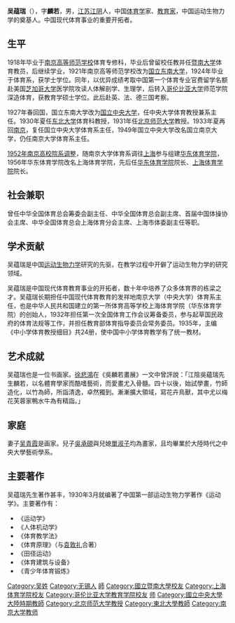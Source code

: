 {{Infobox Officeholder
|姓名=吳蘊瑞
|圖像=File:吳蘊瑞.jpg
|圖像大小=200px
|圖像說明=  
| 字       = 
| 號       = 
| 別名     = 
| 出生名   = 
| 出生日期 = ？年？月？日
| 出生地點 = 
| 逝世日期 = ？年？月？日
| 逝世地點 = 
| 死因     = 
| 墓地     = 
| 墓地座標 = 
| 籍貫     = 
| 國籍     = 
| 公民權   = 
| 政黨     = 
| 其他政黨 = 
| 身高     = 
| 配偶     = 
| 伴侶     = 
| 兒女     = 
| 父母     = 
| 親屬     = 
| 居住地   = 
| 學歷     = 
| 母校     = 
| 職業     = 
| 專業     = 
| 知名原因 = 
| 著作     = 
| 宗教信仰 = 
| 獲獎     = 
| 簽名     = 
| 腳註     = 
}}
'''吴蕴瑞'''（{{bd|1892年||1976年|catIdx=W吴}}），字'''麟若'''，男，[[江苏|江苏]][[江阴|江阴]]人，中国[[体育学|体育学]]家、[[教育家|教育家]]，中国运动生物力学的奠基人。中国现代体育事业的重要开拓者。

== 生平 ==
1918年毕业于[[南京高等师范学校|南京高等师范学校]]体育专修科，毕业后曾留校任教并任[[暨南大学|暨南大学]]体育教员，后继续学业，1921年南京高等师范学校改为[[国立东南大学|国立东南大学]]，1924年毕业于体育系，获学士学位。同年，以优异成绩考取中国第一个体育专业官费留学名额赴美国[[芝加哥大学|芝加哥大学]]医学院攻读人体解剖学、生理学，后转入[[哥伦比亚大学|哥伦比亚大学]]师范学院深造体育，获教育学硕士学位。此后赴英、法、德三国考察。

1927年春回国，国立东南大学改为[[国立中央大学_(南京)|国立中央大学]]，任中央大学体育教授兼系主任。1930年夏任[[东北大学|东北大学]]体育科教授，1931年任[[北京师范大学|北京师范大学]]教授。1933年夏再回[[南京|南京]]，复任国立中央大学体育系主任，1949年国立中央大学改名国立南京大学，仍任南京大学体育系主任。

[[1952年南京高校院系调整|1952年南京高校院系调整]]，随南京大学体育系调往[[上海|上海]]参与组建[[华东体育学院|华东体育学院]]，1956年华东体育学院改名上海体育学院，先后任[[华东体育学院|华东体育学院]]院长、[[上海体育学院|上海体育学院]]院长。

== 社会兼职 ==
曾任中华全国体育总会筹委会副主任、中华全国体育总会副主席、首届中国体操协会主席、中华全国体育总会上海体育分会主席、上海市体委副主任等职。

== 学术贡献 ==
吴蕴瑞是中国[[运动生物力学|运动生物力学]]研究的先驱，在教学过程中开僻了运动生物力学的研究领域。

吴蕴瑞是中国现代体育教育事业的开拓者，数十年中培养了众多体育界的栋梁之才。吴蕴瑞长期担任中国现代体育教育的发祥地南京大学（中央大学）体育系主任，也是中华人民共和国建立的第一所体育高等学校上海体育学院（华东体育学院）的创始人，1932年担任第一次全国体育工作会议筹备委员，参与起草国民政府的体育法规等工作，并担任教育部体育指导委员会常务委员。1935年，主编《中小学体育教授细目》共24册，使中国中小学体育教学有了统一教材。

== 艺术成就 ==
吴蕴瑞也是一位书画家。[[徐悲鴻|徐悲鴻]]在《吳麟若畫展》一文中曾評說：「江陰吳蘊瑞先生麟若，以名體育學家而酷嗜藝術，而愛畫尤入骨髓。四十以後，始試學畫，竹師造化，以竹為師，所詣清逸，卓然獨到。漸漸擴大領域，寫花卉鳥獸，其中尤以梅花芙蓉家鴨水牛為有精詣。」

== 家庭 ==
妻子[[吴青霞|吴青霞]]是画家。兒子[[吳承硯|吳承硯]]與兒媳[[單淑子|單淑子]]均為畫家，且均畢業於大陸時代之中央大學藝術學系。

== 主要著作 ==
吴蕴瑞先生著作甚丰，1930年3月就编著了中国第一部运动生物力学著作《运动学》。主要著作有：
*《运动学》
*《人体机动学》
*《体育教学法》
*《体育原理》（与[[袁敦礼|袁敦礼]]合著）
*《田径运动》
*《体育建筑与设备》
*《青少年体育锻炼》

{{Authority control}}
{{DEFAULTSORT:Wu}}
[[Category:吴姓|Category:吴姓]]
[[Category:无锡人|Category:无锡人]]
[[Category:国立东南大学校友|師]]
[[Category:國立暨南大學校友|Category:國立暨南大學校友]]
[[Category:上海体育学院校友|Category:上海体育学院校友]]
[[Category:哥伦比亚大学教育学院校友|Category:哥伦比亚大学教育学院校友]]
[[Category:國立中央大學大陸時期校友|师]]
[[Category:國立中央大學大陸時期教師|Category:國立中央大學大陸時期教師]]
[[Category:北京师范大学教授|Category:北京师范大学教授]]
[[Category:東北大學教師|Category:東北大學教師]]
[[Category:南京大学教师|Category:南京大学教师]]